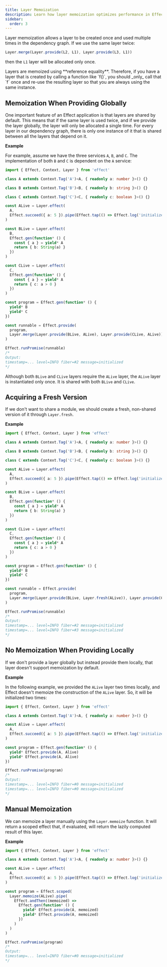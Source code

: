 ```yaml
---
title: Layer Memoization
description: Learn how layer memoization optimizes performance in Effect by reusing layers and controlling their instantiation.
sidebar:
  order: 3
---
```



Layer memoization allows a layer to be created once and used multiple times in the dependency graph. If we use the same layer twice:

```ts showLineNumbers=false "L1"
Layer.merge(Layer.provide(L2, L1), Layer.provide(L3, L1))
```

then the `L1` layer will be allocated only once.

<Aside type="caution" title="Avoid Duplicate Layer Creation">
  Layers are memoized using **reference equality**. Therefore, if you have a layer that is created
  by calling a function like `f()`, you should _only_ call that `f` once and re-use the resulting
  layer so that you are always using the same instance.
</Aside>

## Memoization When Providing Globally

One important feature of an Effect application is that layers are shared by default. This means that if the same layer is used twice, and if we provide the layer globally, the layer will only be allocated a single time. For every layer in our dependency graph, there is only one instance of it that is shared between all the layers that depend on it.

**Example**

For example, assume we have the three services `A`, `B`, and `C`. The implementation of both `B` and `C` is dependent on the `A` service:

```ts twoslash
import { Effect, Context, Layer } from 'effect'

class A extends Context.Tag('A')<A, { readonly a: number }>() {}

class B extends Context.Tag('B')<B, { readonly b: string }>() {}

class C extends Context.Tag('C')<C, { readonly c: boolean }>() {}

const ALive = Layer.effect(
  A,
  Effect.succeed({ a: 5 }).pipe(Effect.tap(() => Effect.log('initialized')))
)

const BLive = Layer.effect(
  B,
  Effect.gen(function* () {
    const { a } = yield* A
    return { b: String(a) }
  })
)

const CLive = Layer.effect(
  C,
  Effect.gen(function* () {
    const { a } = yield* A
    return { c: a > 0 }
  })
)

const program = Effect.gen(function* () {
  yield* B
  yield* C
})

const runnable = Effect.provide(
  program,
  Layer.merge(Layer.provide(BLive, ALive), Layer.provide(CLive, ALive))
)

Effect.runPromise(runnable)
/*
Output:
timestamp=... level=INFO fiber=#2 message=initialized
*/
```

Although both `BLive` and `CLive` layers require the `ALive` layer, the `ALive` layer is instantiated only once. It is shared with both `BLive` and `CLive`.

## Acquiring a Fresh Version

If we don't want to share a module, we should create a fresh, non-shared version of it through `Layer.fresh`.

**Example**

```ts twoslash
import { Effect, Context, Layer } from 'effect'

class A extends Context.Tag('A')<A, { readonly a: number }>() {}

class B extends Context.Tag('B')<B, { readonly b: string }>() {}

class C extends Context.Tag('C')<C, { readonly c: boolean }>() {}

const ALive = Layer.effect(
  A,
  Effect.succeed({ a: 5 }).pipe(Effect.tap(() => Effect.log('initialized')))
)

const BLive = Layer.effect(
  B,
  Effect.gen(function* () {
    const { a } = yield* A
    return { b: String(a) }
  })
)

const CLive = Layer.effect(
  C,
  Effect.gen(function* () {
    const { a } = yield* A
    return { c: a > 0 }
  })
)

const program = Effect.gen(function* () {
  yield* B
  yield* C
})

const runnable = Effect.provide(
  program,
  Layer.merge(Layer.provide(BLive, Layer.fresh(ALive)), Layer.provide(CLive, Layer.fresh(ALive)))
)

Effect.runPromise(runnable)
/*
Output:
timestamp=... level=INFO fiber=#2 message=initialized
timestamp=... level=INFO fiber=#3 message=initialized
*/
```

## No Memoization When Providing Locally

If we don't provide a layer globally but instead provide them locally, that layer doesn't support memoization by default.

**Example**

In the following example, we provided the `ALive` layer two times locally, and Effect doesn't memoize the construction of the `ALive` layer. So, it will be initialized two times:

```ts twoslash
import { Effect, Context, Layer } from 'effect'

class A extends Context.Tag('A')<A, { readonly a: number }>() {}

const Alive = Layer.effect(
  A,
  Effect.succeed({ a: 5 }).pipe(Effect.tap(() => Effect.log('initialized')))
)

const program = Effect.gen(function* () {
  yield* Effect.provide(A, Alive)
  yield* Effect.provide(A, Alive)
})

Effect.runPromise(program)
/*
Output:
timestamp=... level=INFO fiber=#0 message=initialized
timestamp=... level=INFO fiber=#0 message=initialized
*/
```

## Manual Memoization

We can memoize a layer manually using the `Layer.memoize` function. It will return a scoped effect that, if evaluated, will return the lazily computed result of this layer.

**Example**

```ts twoslash
import { Effect, Context, Layer } from 'effect'

class A extends Context.Tag('A')<A, { readonly a: number }>() {}

const ALive = Layer.effect(
  A,
  Effect.succeed({ a: 5 }).pipe(Effect.tap(() => Effect.log('initialized')))
)

const program = Effect.scoped(
  Layer.memoize(ALive).pipe(
    Effect.andThen((memoized) =>
      Effect.gen(function* () {
        yield* Effect.provide(A, memoized)
        yield* Effect.provide(A, memoized)
      })
    )
  )
)

Effect.runPromise(program)
/*
Output:
timestamp=... level=INFO fiber=#0 message=initialized
*/
```
